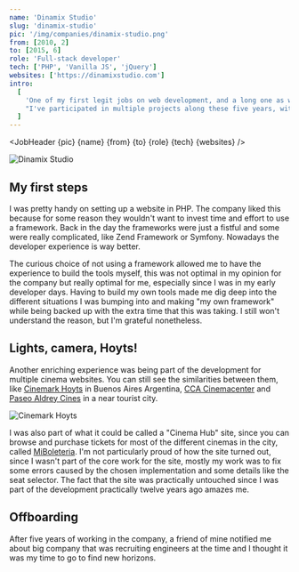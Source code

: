 ```yaml
---
name: 'Dinamix Studio'
slug: 'dinamix-studio'
pic: '/img/companies/dinamix-studio.png'
from: [2010, 2]
to: [2015, 6]
role: 'Full-stack developer'
tech: ['PHP', 'Vanilla JS', 'jQuery']
websites: ['https://dinamixstudio.com']
intro:
  [
    'One of my first legit jobs on web development, and a long one as well.',
    "I've participated in multiple projects along these five years, with highlights on cinema websites, some from well established firms in the country.",
  ]
---
```


<script context="module">
  '$lib/components'; export {JobHeader};
</script>

<JobHeader {pic} {name} {from} {to} {role} {tech} {websites} />

<MacFrame shadowBottom>
  <img src="/img/jobs/dinamix-studio-screenshot.webp" alt="Dinamix Studio" />
</MacFrame>

## My first steps

I was pretty handy on setting up a website in PHP. The company liked this because for some reason they wouldn't want to invest time and effort to use a framework. Back in the day the frameworks were just a fistful and some were really complicated, like Zend Framework or Symfony. Nowadays the developer experience is way better.

The curious choice of not using a framework allowed me to have the experience to build the tools myself, this was not optimal in my opinion for the company but really optimal for me, especially since I was in my early developer days. Having to build my own tools made me dig deep into the different situations I was bumping into and making "my own framework" while being backed up with the extra time that this was taking. I still won't understand the reason, but I'm grateful nonetheless.

## Lights, camera, Hoyts!

Another enriching experience was being part of the development for multiple cinema websites. You can still see the similarities between them, like [Cinemark Hoyts](https://www.cinemarkhoyts.com.ar) in Buenos Aires Argentina, [CCA Cinemacenter](https://www.cinemacenter.com.ar) and [Paseo Aldrey Cines](https://www.cinespaseoaldrey.com.ar) in a near tourist city.

<MacFrame shadowBottom>
  <img src="/img/jobs/cinemark-hoyts-screenshot.webp" alt="Cinemark Hoyts" />
</MacFrame>

I was also part of what it could be called a "Cinema Hub" site, since you can browse and purchase tickets for most of the different cinemas in the city, called [MiBoleteria](https://miboleteria.com.ar). I'm not particularly proud of how the site turned out, since I wasn't part of the core work for the site, mostly my work was to fix some errors caused by the chosen implementation and some details like the seat selector. The fact that the site was practically untouched since I was part of the development practically twelve years ago amazes me.

## Offboarding

After five years of working in the company, a friend of mine notified me about big company that was recruiting engineers at the time and I thought it was my time to go to find new horizons.
